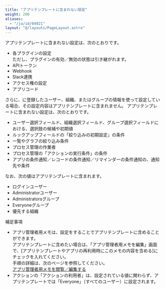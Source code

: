 ```yaml
---
title: "アプリテンプレートに含まれない設定"
weight: 200
aliases:
  - "/ja/id/04021"
layout: "@/layouts/PageLayout.astro"
---
```




アプリテンプレートに含まれない設定は、次のとおりです。

* 各プラグインの設定  
  ただし、プラグインの有効／無効の状態は引き継がれます。
* APIトークン
* Webhook
* Slack連携
* アクセス権の設定
* アプリコード

さらに、<CybozuCom />に登録したユーザー、組織、またはグループの情報を使って設定している場合、その設定内容はアプリテンプレートに含まれません。
アプリテンプレートに含まれない設定は、次のとおりです。

* ユーザー選択フィールド、組織選択フィールド、グループ選択フィールドにおける、選択肢の候補や初期値
* ルックアップフィールドの「絞り込みの初期設定」の条件
* 一覧やグラフの絞り込み条件
* プロセス管理の作業者
* プロセス管理の「アクションの実行条件」の条件
* アプリの条件通知／レコードの条件通知／リマインダーの条件通知の、通知先や条件

なお、次の値はアプリテンプレートに含まれます。

* ログインユーザー
* Administratorユーザー
* Administratorsグループ
* Everyoneグループ
* 優先する組織

<Heading id="template_template_settings_10">補足事項</Heading>

* アプリ管理者用メモは、設定をすることでアプリテンプレートに含めることができます。  
  アプリテンプレートに含めたい場合は、「アプリ管理者用メモを編集」画面で、[アプリテンプレートやアプリの再利用時にこのメモの内容を含める]にチェックを入れてください。  
  手順の詳細は、次のページを参照してください。  
  [アプリ管理者用メモを閲覧／編集する](/k/ja/id/040558.html#app_settings_notes_for_app_administrators_20)
* アクションの「アクションの利用者」は、設定されている値に関わらず、アプリテンプレートでは「Everyone」（すべてのユーザー）に設定されます。

